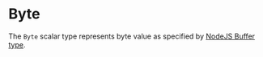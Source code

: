 # Byte

The `Byte` scalar type represents byte value as specified by
[NodeJS Buffer type](https://nodejs.org/api/buffer.html).
